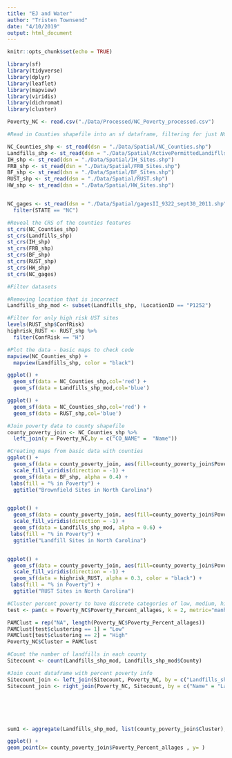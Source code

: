 ```yaml
---
title: "EJ and Water"
author: "Tristen Townsend"
date: "4/10/2019"
output: html_document
---
```


```r
knitr::opts_chunk$set(echo = TRUE)
```



```r

library(sf)
library(tidyverse)
library(dplyr)
library(leaflet)
library(mapview)
library(viridis)
library(dichromat)
library(cluster)

```

```r

Poverty_NC <- read.csv("./Data/Processed/NC_Poverty_processed.csv")

```


```r
#Read in Counties shapefile into an sf dataframe, filtering for just NC counties

NC_Counties_shp <- st_read(dsn = "./Data/Spatial/NC_Counties.shp") 
Landfills_shp <- st_read(dsn = "./Data/Spatial/ActivePermittedLandiflls.shp") 
IH_shp <- st_read(dsn = "./Data/Spatial/IH_Sites.shp") 
FRB_shp <- st_read(dsn = "./Data/Spatial/FRB_Sites.shp") 
BF_shp <- st_read(dsn = "./Data/Spatial/BF_Sites.shp") 
RUST_shp <- st_read(dsn = "./Data/Spatial/RUST.shp") 
HW_shp <- st_read(dsn = "./Data/Spatial/HW_Sites.shp") 


NC_gages <- st_read(dsn = "./Data/Spatial/gagesII_9322_sept30_2011.shp") %>%
  filter(STATE == "NC")

#Reveal the CRS of the counties features
st_crs(NC_Counties_shp)
st_crs(Landfills_shp)
st_crs(IH_shp)
st_crs(FRB_shp)
st_crs(BF_shp)
st_crs(RUST_shp)
st_crs(HW_shp)
st_crs(NC_gages)

#Filter datasets

#Removing location that is incorrect
Landfills_shp_mod <- subset(Landfills_shp, !LocationID == "P1252")

#Filter for only high risk UST sites
levels(RUST_shp$ConfRisk)
highrisk_RUST <- RUST_shp %>%
  filter(ConfRisk == "H")
```

```r

#Plot the data - basic maps to check code
mapview(NC_Counties_shp) + 
  mapview(Landfills_shp, color = "black")

ggplot() + 
  geom_sf(data = NC_Counties_shp,col='red') + 
  geom_sf(data = Landfills_shp_mod,col='blue')

ggplot() + 
  geom_sf(data = NC_Counties_shp,col='red') + 
  geom_sf(data = RUST_shp,col='blue')

```

```r
#Join poverty data to county shapefile
county_poverty_join <- NC_Counties_shp %>% 
  left_join(y = Poverty_NC,by = c("CO_NAME" =  "Name"))

#Creating maps from basic data with counties
ggplot() + 
  geom_sf(data = county_poverty_join, aes(fill=county_poverty_join$Poverty_Percent_allages)) +
  scale_fill_viridis(direction = -1) +
  geom_sf(data = BF_shp, alpha = 0.4) +
 labs(fill = "% in Poverty") +
  ggtitle("Brownfield Sites in North Carolina")


ggplot() + 
  geom_sf(data = county_poverty_join, aes(fill=county_poverty_join$Poverty_Percent_allages)) +
  scale_fill_viridis(direction = -1) +
  geom_sf(data = Landfills_shp_mod, alpha = 0.6) +
 labs(fill = "% in Poverty") +
  ggtitle("Landfill Sites in North Carolina")


ggplot() + 
  geom_sf(data = county_poverty_join, aes(fill=county_poverty_join$Poverty_Percent_allages)) +
  scale_fill_viridis(direction = -1) +
  geom_sf(data = highrisk_RUST, alpha = 0.3, color = "black") +
 labs(fill = "% in Poverty") +
  ggtitle("RUST Sites in North Carolina")
```

```r

#Cluster percent poverty to have discrete categories of low, medium, high
test <- pam(x = Poverty_NC$Poverty_Percent_allages, k = 2, metric="manhattan")

PAMClust = rep("NA", length(Poverty_NC$Poverty_Percent_allages))
PAMClust[test$clustering == 1] = "Low"
PAMClust[test$clustering == 2] = "High"
Poverty_NC$Cluster = PAMClust

#Count the number of landfills in each county
Sitecount <- count(Landfills_shp_mod, Landfills_shp_mod$County)

#Join count dataframe with percent poverty info
Sitecount_join <- left_join(Sitecount, Poverty_NC, by = c("Landfills_shp_mod$County" = "Name"))
Sitecount_join <- right_join(Poverty_NC, Sitecount, by = c("Name" = "Landfills_shp_mod$County"))






sum1 <- aggregate(Landfills_shp_mod, list(county_poverty_join$Cluster), FUN = count)

ggplot() +
geom_point(x= county_poverty_join$Poverty_Percent_allages , y= )

```